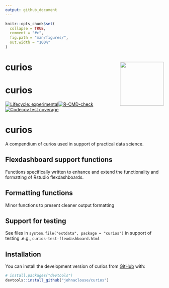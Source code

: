 ```yaml
---
output: github_document
---
```


<!-- README.md is generated from README.Rmd. Please edit that file -->

```r
knitr::opts_chunk$set(
  collapse = TRUE,
  comment = "#>",
  fig.path = "man/figures/",
  out.width = "100%"
)
```

# curios <img src="man/figures/logo.svg" align="right" height="139" />

# curios

[![Lifecycle: experimental](https://img.shields.io/badge/lifecycle-experimental-orange.svg)](https://lifecycle.r-lib.org/articles/stages.html#experimental)[![R-CMD-check](https://github.com/johnaclouse/curios/workflows/R-CMD-check/badge.svg)](https://github.com/johnaclouse/curios/actions)
[![Codecov test coverage](https://codecov.io/gh/johnaclouse/curios/branch/main/graph/badge.svg)](https://app.codecov.io/gh/johnaclouse/curios?branch=main)

# curios
A compendium of curios used in support of practical data science. 

## Flexdashboard support functions

Functions specifically written to enhance and extend the functionality and formatting of Rstudio flexdashboards.

## Formatting functions

Minor functions to present cleaner output formatting

## Support for testing

See files in `system.file("extdata", package = "curios")` in support of  testing .e.g., `curios-test-flexdashboard.html`

## Installation

You can install the development version of curios from [GitHub](https://github.com/) with:

``` r
# install.packages("devtools")
devtools::install_github("johnaclouse/curios")
```
